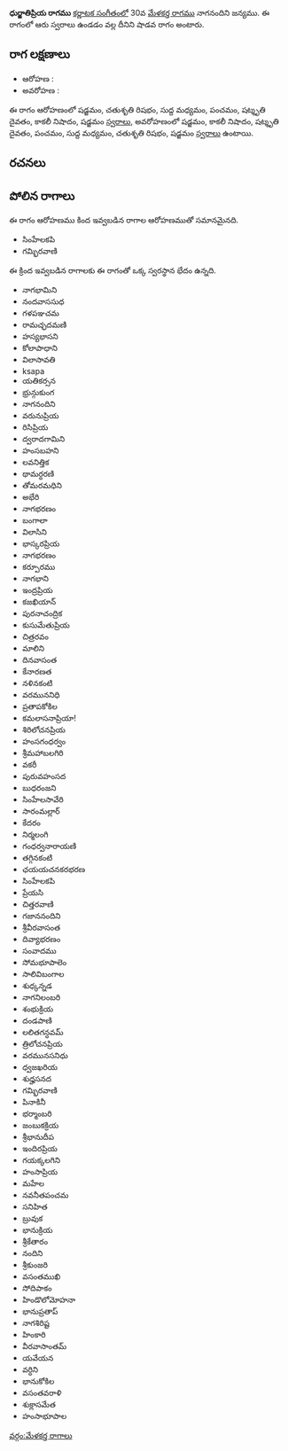 {{Infobox ragam
	| name          	= ధుర్జాతిప్రియ
	| synonym	    	= 
	| mela          	= 
	| chakra        	= 
	| janaka        	= 
	| type          	= శాడవ
	| arohanam      	= {{svaraC|S|R2|M1|P|D3|N3|S'}} 
	| avarohanam    	= {{svaraC|S'|N3|D3|P|M1|R2|S}}
	| jeeva         	=
	| chhaya        	=
	| nyasa         	=
	| vishesha      	= 
	| equivalent  		= 
}}
{{కర్ణాటక సంగీత రాగాలు}}
'''ధుర్జాతిప్రియ రాగము''' [[కర్ణాటక సంగీతం]]లో 30వ [[మేళకర్త రాగము]] నాగనందిని జన్యము.  ఈ రాగంలో ఆరు స్వరాలు ఉండడం వల్ల దీనిని షాడవ రాగం అంటారు.


==రాగ లక్షణాలు==


* ఆరోహణ : {{svaraC|S|R2|M1|P|D3|N3|S'}} 
* అవరోహణ : {{svaraC|S'|N3|D3|P|M1|R2|S}}

ఈ రాగం ఆరోహణంలో షడ్జమం, చతుశృతి రిషభం, సుద్ద మధ్యమం, పంచమం, షట్శృతి దైవతం, కాకలీ నిషాదం, షడ్జమం [[స్వరాలు]], అవరోహణంలో షడ్జమం, కాకలీ నిషాదం, షట్శృతి దైవతం, పంచమం, సుద్ద మధ్యమం, చతుశృతి రిషభం, షడ్జమం [[స్వరాలు]] ఉంటాయి.

==రచనలు==



==పోలిన రాగాలు==
ఈ రాగం ఆరోహణము కింద ఇవ్వబడిన రాగాల ఆరోహణముతో సమానమైనది.
* సింహేలకపి
* గమ్భిరవాణి

ఈ క్రింద ఇవ్వబడిన రాగాలకు ఈ రాగంతో ఒక్క స్వరస్థాన భేదం ఉన్నది.
* నాగభామిని
* నందవాససుధ
* గళపఞచమ
* రామచ్ఛదమణి
* హస్యభాసని
* కోలాపాధాని
* విలాసావతి
* ksapa
* యతికర్సన
* భ్రున్గుకుంగ
* నాగనందిని
* వరునుప్రియ
* రిసిప్రియ
* ద్వరాదగామిని
* హంసబహని
* లవనిత్తిక
* థామర్ధరణి
* తోమరమధిని
* అభేరి
* నాగభరణం
* బంగాలా
* విలాసిని
* భాస్కరప్రియ
* నాగభరణం
* కర్పూరము
* నాగభాని
* ఇంద్రప్రియ
* కజఖియాన్
* పురనాచంద్రిక
* కుసుమేతుప్రియ
* చిత్రరవం
* మాలిని
* దినవాసంత
* కేనారణత
* నళినకంటి
* వరముననిధి
* ప్రతాపకోకిల
* కమలాసనాప్రియా!
* శిరిలోచనప్రియ
* హంసగంధర్వం
* శ్రీమహాబలగిరి
* వకరీ
* పురువహంసద
* బుధరంజని
* సింహేలసావేరి
* సారంమల్లార్
* కేదరం
* నిర్మలంగి
* గంధర్వనారాయణి
* తగ్గినకంటి
* ఛయయచనకరభరణ
* సింహేలకపి
* ప్రేయసి
* చిత్తరవాణి
* గజాననందిని
* శ్రీవీరవాసంత
* దివ్యాభరణం
* సంవాదము
* సోమభూపాలెం
* సాలివిబంగాల
* శుధ్కన్నడ
* నాగనిలంబరి
* శంభుక్రియ
* దండపాణి
* లలితగన్ధవమ్
* త్రిలోచనప్రియ
* వరమునసనిధు
* ధ్వజఖరియ
* శుధ్హసనద
* గమ్భిరవాణి
* పినాకినీ
* భర్మాంబరి
* జంబుకక్రియ
* శ్రీభానుదీప
* ఇందిరప్రియ
* గయక్కలగిని
* హంసాప్రియ
* మహేల
* నవనీతపంచమ
* సనిహిత
* బ్రువుక
* భానుక్రియ
* శ్రీకేతారం
* నందిని
* శ్రీకుంజరి
* వసంతముఖి
* సోదిపాకం
* హిండొలోమోహనా
* భానుప్రతాప్
* నాగశిరిష్ట
* హింకారి
* వీరవాసాంతమ్
* యవేయన
* వర్ధిని
* భానుకోకిల
* వసంతవరాళి
* శుక్లాసమేత
* హంసాభూపాల



[[వర్గం:మేళకర్త రాగాలు]]
